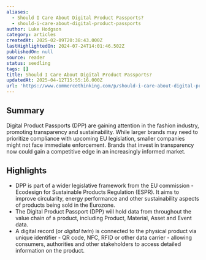 ```yaml
---
aliases:
  - Should I Care About Digital Product Passports?
  - should-i-care-about-digital-product-passports
author: Luke Hodgson
category: articles
createdAt: 2025-02-09T20:38:43.000Z
lastHighlightedOn: 2024-07-24T14:01:46.502Z
publishedOn: null
source: reader
status: seedling
tags: []
title: Should I Care About Digital Product Passports?
updatedAt: 2025-04-12T15:55:16.000Z
url: 'https://www.commercethinking.com/p/should-i-care-about-digital-product'
---
```

## Summary

Digital Product Passports (DPP) are gaining attention in the fashion industry, promoting transparency and sustainability. While larger brands may need to prioritize compliance with upcoming EU legislation, smaller companies might not face immediate enforcement. Brands that invest in transparency now could gain a competitive edge in an increasingly informed market.

## Highlights

- DPP is part of a wider legislative framework from the EU commission - Ecodesign for Sustainable Products Regulation (ESPR). It aims to improve circularity, energy performance and other sustainability aspects of products being sold in the Eurozone.
- The Digital Product Passport (DPP) will hold data from throughout the value chain of a product, including Product, Material, Asset and Event data.
- A digital record (or _digital twin_) is connected to the physical product via unique identifier - QR code, NFC, RFID or other data carrier - allowing consumers, authorities and other stakeholders to access detailed information on the product.
